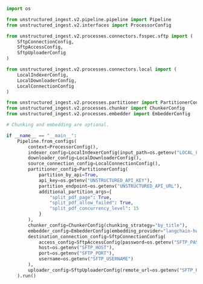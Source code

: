 ```python Python Ingest v2
import os

from unstructured_ingest.v2.pipeline.pipeline import Pipeline
from unstructured_ingest.v2.interfaces import ProcessorConfig

from unstructured_ingest.v2.processes.connectors.fsspec.sftp import (
    SftpConnectionConfig,
    SftpAccessConfig,
    SftpUploaderConfig
)

from unstructured_ingest.v2.processes.connectors.local import (
    LocalIndexerConfig,
    LocalDownloaderConfig,
    LocalConnectionConfig
)

from unstructured_ingest.v2.processes.partitioner import PartitionerConfig
from unstructured_ingest.v2.processes.chunker import ChunkerConfig
from unstructured_ingest.v2.processes.embedder import EmbedderConfig

# Chunking and embedding are optional.

if __name__ == "__main__":
    Pipeline.from_configs(
        context=ProcessorConfig(),
        indexer_config=LocalIndexerConfig(input_path=os.getenv("LOCAL_FILE_INPUT_DIR")),
        downloader_config=LocalDownloaderConfig(),
        source_connection_config=LocalConnectionConfig(),
        partitioner_config=PartitionerConfig(
            partition_by_api=True,
            api_key=os.getenv("UNSTRUCTURED_API_KEY"),
            partition_endpoint=os.getenv("UNSTRUCTURED_API_URL"),
            additional_partition_args={
                "split_pdf_page": True,
                "split_pdf_allow_failed": True,
                "split_pdf_concurrency_level": 15
            }
        ),
        chunker_config=ChunkerConfig(chunking_strategy="by_title"),
        embedder_config=EmbedderConfig(embedding_provider="langchain-huggingface"),
        destination_connection_config=SftpConnectionConfig(
            access_config=SftpAccessConfig(password=os.getenv("SFTP_PASSWORD")),
            host=os.getenv("SFTP_HOST"),
            port=os.getenv("SFTP_PORT"),
            username=os.getenv("SFTP_USERNAME")
        ),
        uploader_config=SftpUploaderConfig(remote_url=os.getenv("SFTP_REMOTE_URL"))
    ).run()
```